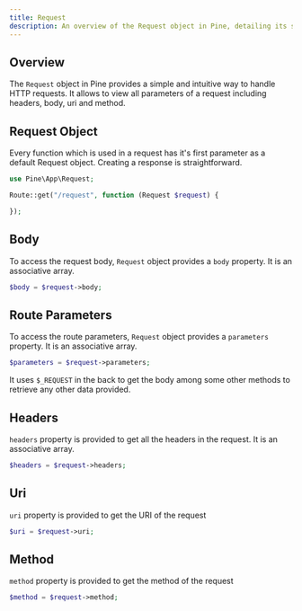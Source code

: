 ```yaml
---
title: Request
description: An overview of the Request object in Pine, detailing its structure and usage in HTTP Requests.
---
```


## Overview

The `Request` object in Pine provides a simple and intuitive way to handle HTTP
requests. It allows to view all parameters of a request including headers, body,
uri and method.

## Request Object
Every function which is used in a request has it's first parameter as a default 
Request object.
Creating a response is straightforward.
```php
use Pine\App\Request;

Route::get("/request", function (Request $request) {

});
```

## Body

To access the request body, `Request` object provides a `body` property. It is an 
associative array.

```php
$body = $request->body;
```

## Route Parameters

To access the route parameters, `Request` object provides a `parameters` property. It is an 
associative array.

```php
$parameters = $request->parameters;
```

It uses `$_REQUEST` in the back to get the body among some other methods to 
retrieve any other data provided.

## Headers

`headers` property is provided to get all the headers in the request. It is an 
associative array.

```php
$headers = $request->headers;
```

## Uri

`uri` property is provided to get the URI of the request

```php
$uri = $request->uri;
```

## Method

`method` property is provided to get the method of the request

```php
$method = $request->method;
```

